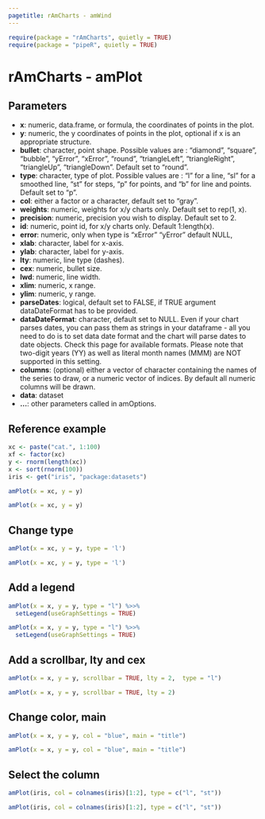 ```yaml
---
pagetitle: rAmCharts - amWind
---
```


```r
require(package = "rAmCharts", quietly = TRUE)
require(package = "pipeR", quietly = TRUE)
```


<h1>rAmCharts - amPlot</h1>

## Parameters
  
* __x__:  numeric, data.frame, or formula, the coordinates of points in the plot.
* __y__:  numeric, the y coordinates of points in the plot, optional if x is an appropriate structure.
* __bullet__: character, point shape. Possible values are : "diamond", "square", "bubble", "yError", "xError", "round", "triangleLeft", "triangleRight", "triangleUp", "triangleDown". Default set to "round".
* __type__: character, type of plot. Possible values are : "l" for a line, "sl" for a smoothed line, "st" for steps, "p" for points, and "b" for line and points. Default set to "p".
* __col__: either a factor or a character, default set to "gray".
* __weights__: numeric, weights for x/y charts only. Default set to rep(1, x).
* __precision__: numeric, precision you wish to display. Default set to 2.
* __id__: numeric, point id, for x/y charts only. Default 1:length(x).
* __error__: numeric, only when type is "xError" "yError" default NULL,
* __xlab__: character, label for x-axis.
* __ylab__: character, label for y-axis.
* __lty__: numeric, line type (dashes).
* __cex__: numeric, bullet size.
* __lwd__: numeric, line width.
* __xlim__: numeric, x range.
* __ylim__: numeric, y range.
* __parseDates__: logical, default set to FALSE, if TRUE argument dataDateFormat has to be provided.
* __dataDateFormat__: character, default set to NULL. Even if your chart parses dates, you can pass them as strings in your dataframe - all you need to do is to set data date format and the chart will parse dates to date objects. Check this page for available formats. Please note that two-digit years (YY) as well as literal month names (MMM) are NOT supported in this setting.
* __columns__: (optional) either a vector of character containing the names of the series to draw, or a numeric vector of indices. By default all numeric columns will be drawn.
* __data__: dataset
* __...__: other parameters called in amOptions.


## Reference example
```r
xc <- paste("cat.", 1:100)
xf <- factor(xc)
y <- rnorm(length(xc))
x <- sort(rnorm(100))
iris <- get("iris", "package:datasets")
```
```r
amPlot(x = xc, y = y)
```
```r
amPlot(x = xc, y = y)
```

	

## Change type
```r
amPlot(x = xc, y = y, type = 'l')
```
```r
amPlot(x = xc, y = y, type = 'l')
```

## Add a legend

```r
amPlot(x = x, y = y, type = "l") %>>%
  setLegend(useGraphSettings = TRUE)
```
```r
amPlot(x = x, y = y, type = "l") %>>%
  setLegend(useGraphSettings = TRUE) 
```

## Add a scrollbar, lty and cex

```r
amPlot(x = x, y = y, scrollbar = TRUE, lty = 2,  type = "l")
```
```r
amPlot(x = x, y = y, scrollbar = TRUE, lty = 2)
```

## Change color, main
```r
amPlot(x = x, y = y, col = "blue", main = "title")
```
```r
amPlot(x = x, y = y, col = "blue", main = "title")
```

## Select the column
```r
amPlot(iris, col = colnames(iris)[1:2], type = c("l", "st"))
```
```r
amPlot(iris, col = colnames(iris)[1:2], type = c("l", "st"))
```
